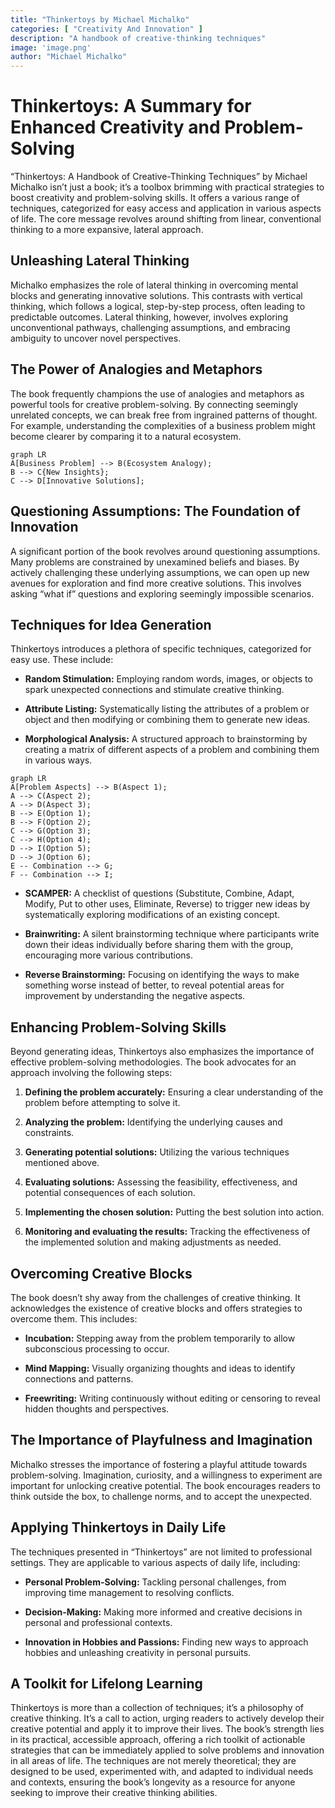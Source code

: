```yaml
---
title: "Thinkertoys by Michael Michalko"
categories: [ "Creativity And Innovation" ]
description: "A handbook of creative-thinking techniques"
image: 'image.png'
author: "Michael Michalko"
---
```

# Thinkertoys: A Summary for Enhanced Creativity and Problem-Solving

"Thinkertoys: A Handbook of Creative-Thinking Techniques" by Michael Michalko isn't just a book; it's a toolbox brimming with practical strategies to boost creativity and problem-solving skills.  It offers a various range of techniques, categorized for easy access and application in various aspects of life.  The core message revolves around shifting from linear, conventional thinking to a more expansive, lateral approach.

## Unleashing Lateral Thinking

Michalko emphasizes the role of lateral thinking in overcoming mental blocks and generating innovative solutions. This contrasts with vertical thinking, which follows a logical, step-by-step process, often leading to predictable outcomes. Lateral thinking, however, involves exploring unconventional pathways, challenging assumptions, and embracing ambiguity to uncover novel perspectives.

## The Power of Analogies and Metaphors

The book frequently champions the use of analogies and metaphors as powerful tools for creative problem-solving. By connecting seemingly unrelated concepts, we can break free from ingrained patterns of thought. For example, understanding the complexities of a business problem might become clearer by comparing it to a natural ecosystem.

```mermaid
graph LR
A[Business Problem] --> B(Ecosystem Analogy);
B --> C{New Insights};
C --> D[Innovative Solutions];
```

## Questioning Assumptions: The Foundation of Innovation

A significant portion of the book revolves around questioning assumptions.  Many problems are constrained by unexamined beliefs and biases.  By actively challenging these underlying assumptions, we can open up new avenues for exploration and find more creative solutions.  This involves asking "what if" questions and exploring seemingly impossible scenarios.


##  Techniques for Idea Generation

Thinkertoys introduces a plethora of specific techniques, categorized for easy use.  These include:

* **Random Stimulation:**  Employing random words, images, or objects to spark unexpected connections and stimulate creative thinking.

* **Attribute Listing:** Systematically listing the attributes of a problem or object and then modifying or combining them to generate new ideas.

* **Morphological Analysis:** A structured approach to brainstorming by creating a matrix of different aspects of a problem and combining them in various ways.

```mermaid
graph LR
A[Problem Aspects] --> B(Aspect 1);
A --> C(Aspect 2);
A --> D(Aspect 3);
B --> E(Option 1);
B --> F(Option 2);
C --> G(Option 3);
C --> H(Option 4);
D --> I(Option 5);
D --> J(Option 6);
E -- Combination --> G;
F -- Combination --> I;
```

* **SCAMPER:**  A checklist of questions (Substitute, Combine, Adapt, Modify, Put to other uses, Eliminate, Reverse) to trigger new ideas by systematically exploring modifications of an existing concept.

* **Brainwriting:** A silent brainstorming technique where participants write down their ideas individually before sharing them with the group, encouraging more various contributions.

* **Reverse Brainstorming:** Focusing on identifying the ways to make something worse instead of better, to reveal potential areas for improvement by understanding the negative aspects.


## Enhancing Problem-Solving Skills

Beyond generating ideas, Thinkertoys also emphasizes the importance of effective problem-solving methodologies.  The book advocates for an approach involving the following steps:

1. **Defining the problem accurately:**  Ensuring a clear understanding of the problem before attempting to solve it.

2. **Analyzing the problem:**  Identifying the underlying causes and constraints.

3. **Generating potential solutions:** Utilizing the various techniques mentioned above.

4. **Evaluating solutions:**  Assessing the feasibility, effectiveness, and potential consequences of each solution.

5. **Implementing the chosen solution:**  Putting the best solution into action.

6. **Monitoring and evaluating the results:**  Tracking the effectiveness of the implemented solution and making adjustments as needed.


##  Overcoming Creative Blocks

The book doesn't shy away from the challenges of creative thinking. It acknowledges the existence of creative blocks and offers strategies to overcome them.  This includes:

* **Incubation:**  Stepping away from the problem temporarily to allow subconscious processing to occur.

* **Mind Mapping:**  Visually organizing thoughts and ideas to identify connections and patterns.

* **Freewriting:** Writing continuously without editing or censoring to reveal hidden thoughts and perspectives.


##  The Importance of Playfulness and Imagination

Michalko stresses the importance of fostering a playful attitude towards problem-solving. Imagination, curiosity, and a willingness to experiment are important for unlocking creative potential. The book encourages readers to think outside the box, to challenge norms, and to accept the unexpected.


##  Applying Thinkertoys in Daily Life

The techniques presented in "Thinkertoys" are not limited to professional settings.  They are applicable to various aspects of daily life, including:

* **Personal Problem-Solving:**  Tackling personal challenges, from improving time management to resolving conflicts.

* **Decision-Making:**  Making more informed and creative decisions in personal and professional contexts.

* **Innovation in Hobbies and Passions:**  Finding new ways to approach hobbies and unleashing creativity in personal pursuits.


##  A Toolkit for Lifelong Learning

Thinkertoys is more than a collection of techniques; it's a philosophy of creative thinking. It's a call to action, urging readers to actively develop their creative potential and apply it to improve their lives. The book's strength lies in its practical, accessible approach, offering a rich toolkit of actionable strategies that can be immediately applied to solve problems and innovation in all areas of life. The techniques are not merely theoretical; they are designed to be used, experimented with, and adapted to individual needs and contexts, ensuring the book's longevity as a resource for anyone seeking to improve their creative thinking abilities.

